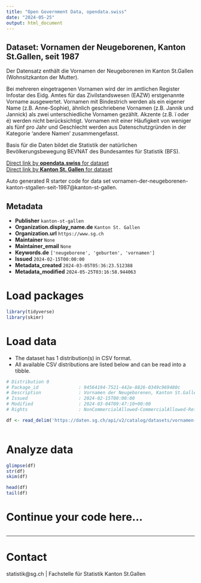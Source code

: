 ```yaml
---
title: "Open Government Data, opendata.swiss"
date: "2024-05-25"
output: html_document
---
```


## Dataset: Vornamen der Neugeborenen, Kanton St.Gallen, seit 1987

Der Datensatz enthält die Vornamen der Neugeborenen im Kanton St.Gallen (Wohnsitzkanton der Mutter). 





Bei mehreren eingetragenen Vornamen wird der im amtlichen Register Infostar des Eidg. Amtes für das Zivilstandswesen (EAZW) erstgenannte Vorname ausgewertet. Vornamen mit Bindestrich werden als ein eigener Name (z.B. Anne-Sophie), ähnlich geschriebene Vornamen (z.B. Jannik und Jannick) als zwei unterschiedliche Vornamen gezählt.  Akzente (z.B. ï oder é) werden nicht berücksichtigt. Vornamen mit einer Häufigkeit von weniger als fünf pro Jahr und Geschlecht werden aus Datenschutzgründen in der Kategorie 'andere Namen' zusammengefasst. 





Basis für die Daten bildet die Statistik der natürlichen Bevölkerungsbewegung BEVNAT des Bundesamtes für Statistik (BFS).

[Direct link by **opendata.swiss** for dataset](https://opendata.swiss/de/dataset/vornamen-der-neugeborenen-kanton-st-gallen-seit-1987)<br>
[Direct link by **Kanton St. Gallen** for dataset](https://daten.sg.ch/explore/dataset/vornamen-der-neugeborenen-kanton-stgallen-seit-1987/)

Auto generated R starter code for data set vornamen-der-neugeborenen-kanton-stgallen-seit-1987@kanton-st-gallen.

## Metadata

- **Publisher** `kanton-st-gallen`
- **Organization.display_name.de** `Kanton St. Gallen`
- **Organization.url** `https://www.sg.ch`
- **Maintainer** `None`
- **Maintainer_email** `None`
- **Keywords.de** `['neugeborene', 'geburten', 'vornamen']`
- **Issued** `2024-02-15T00:00:00`
- **Metadata_created** `2024-03-05T05:36:23.512388`
- **Metadata_modified** `2024-05-25T03:16:58.944063`


# Load packages

```r

library(tidyverse)
library(skimr)

```

# Load data

-   The dataset has 1 distribution(s) in CSV format.
-   All available CSV distributions are listed below and can be read into a tibble.

```r

# Distribution 0
# Package_id               : 94564194-7521-442e-8826-0349c969480c
# Description              : Vornamen der Neugeborenen, Kanton St.Gallen, seit 1987 (csv)
# Issued                   : 2024-02-15T00:00:00
# Modified                 : 2024-03-04T09:47:10+00:00
# Rights                   : NonCommercialAllowed-CommercialAllowed-ReferenceRequired

df <- read_delim('https://daten.sg.ch/api/v2/catalog/datasets/vornamen-der-neugeborenen-kanton-stgallen-seit-1987/exports/csv')



```

# Analyze data

```r

glimpse(df)
str(df)
skim(df)

head(df)
tail(df)

```

# Continue your code here...

```r

```

------------------------------------------------------------------------

# Contact

statistik@sg.ch | Fachstelle für Statistik Kanton St.Gallen
